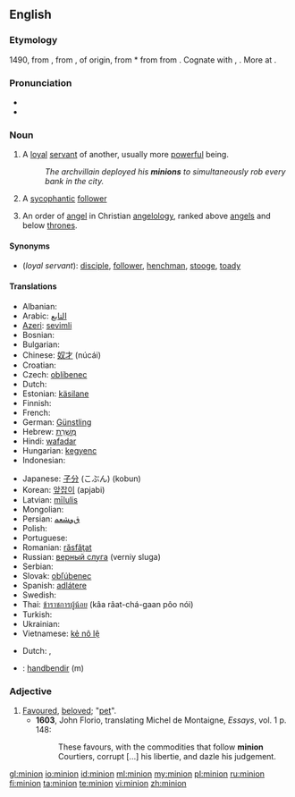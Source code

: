 {{Contents}}





==English==
{{wikipedia}}

===Etymology===
1490, from {{etyl|frm}} {{term|mignon||lover, royal favourite, darling}}, from {{etyl|fro}} {{term|mignot||dainty, pleasing, gentle, kind|lang=fro}}, of {{etyl|gem}} origin, from {{etyl|frk}} *{{term||minnjo|love, friendship, affection, memory|lang=frk}} from {{proto|Germanic|minþiō||mindiō|affectionate thought, care|lang=en}} from {{proto|Indo-European|men-||mnā-|to think|lang=en}}. Cognate with {{goh}} {{term|minnja||love, care, affection, desire, memory|lang=goh}}, {{osx}} {{term|minnea||love|lang=osx}}. More at {{l|en|mind}}.

===Pronunciation===
* {{IPA|/ˈmɪnjən/}}
* {{homophones|minyan}}

===Noun===
{{en-noun}}

# A [[loyal]] [[servant]] of another, usually more [[powerful]] being.
#: ''The archvillain deployed his '''minions''' to simultaneously rob every bank in the city.''
# A [[sycophantic]] [[follower]]
# {{context|Biblical tradition}} An order of [[angel]] in Christian [[angelology]], ranked above [[angel]]s and below [[throne]]s.

====Synonyms====
* (''loyal servant''): [[disciple]], [[follower]], [[henchman]], [[stooge]], [[toady]]

====Translations====

{{trans-top|loyal servant of another more powerful being}}
* Albanian: {{t-|sq|favorit|xs=Albanian}}
* Arabic: [[التابع]]
* [[Azeri]]: [[sevimli]]
* Bosnian: {{t-|bs|štićenik}}
* Bulgarian: {{t+|bg|любимец|tr=ljubimec}}
* Chinese: [[奴才]] (núcái)
* Croatian: {{t-|hr|ljubimac}}
* Czech: [[oblíbenec]]
* Dutch: {{t-|nl|ondergeschikte}}
* Estonian: [[käsilane]]
* Finnish: {{t+|fi|käskyläinen}}
* French: {{t+|fr|subalterne|m|f}}
* German: [[Günstling]]
* Hebrew: [[מְשָׁרֵת]]
* Hindi: [[wafadar]]
* Hungarian: [[kegyenc]]
* Indonesian: {{t-|id|kaki tangan|xs=Indonesian}}
{{trans-mid}}
* Japanese: [[子分]] (こぶん) (kobun)
* Korean: [[앞잡이]] (apjabi)
* Latvian: [[mīlulis]]
* Mongolian: {{t-|mn|шадар|tr=šadar|sc=Cyrl|xs=Mongolian}}
* Persian: [[ﻕﻭﺸﻌﻤ]]
* Polish: {{t-|pl|sługa}}
* Portuguese: {{t-|pt|favorito}}
* Romanian: [[răsfăţat]]
* Russian: [[верный слуга]] (verniy sluga)
* Serbian: {{t-|sr|љубимац|tr=ljubimac|sc=Cyrl}}
* Slovak: [[obľúbenec]]
* Spanish: [[adlátere]]
* Swedish: {{t|sv|skyddsling}}
* Thai: [[ข้าราชการผู้น้อย]] (kâa râat-chá-gaan pôo nói)
* Turkish: {{t+|tr|dalkavuk}}
* Ukrainian: {{t-|uk|фаворит|tr=favorít|xs=Ukrainian}}
* Vietnamese: [[kẻ nô lệ]]
{{trans-bottom}}
{{trans-top|A sycophantic follower}}
* Dutch: {{t-|nl|slaafs volgeling}}, {{t+|nl|hielenlikker}}
{{trans-mid}}
{{trans-bottom}}
{{checktrans-top}}
* {{ttbc|Icelandic}}: [[handbendir]] (m)
{{trans-bottom}}

===Adjective===
{{en-adj}}

# [[favoured|Favoured]], [[beloved]]; "[[pet]]".
#* '''1603''', John Florio, translating Michel de Montaigne, ''Essays'', vol. 1 p. 148:
#*: These favours, with the commodities that follow '''minion''' Courtiers, corrupt [...] his libertie, and dazle his judgement.

[[gl:minion]]
[[io:minion]]
[[id:minion]]
[[ml:minion]]
[[my:minion]]
[[pl:minion]]
[[ru:minion]]
[[fi:minion]]
[[ta:minion]]
[[te:minion]]
[[vi:minion]]
[[zh:minion]]